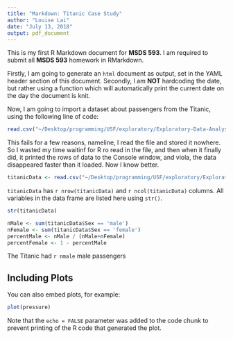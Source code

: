 ```yaml
---
title: "Markdown: Titanic Case Study"
author: "Louise Lai"
date: "July 13, 2018"
output: pdf_document
---
```

This is my first R Markdown document for **MSDS 593**. I am required to submit all **MSDS 593** homework in RMarkdown.

Firstly, I am going to generate an `html` document as output, set in the YAML header section of this document. Secondly, I am **NOT** hardcoding the date, but rather using a function which will automatically print the current date on the day the document is knit.

Now, I am going to import a dataset about passengers from the Titanic, using the following line of code:
```r
read.csv("~/Desktop/programming/USF/exploratory/Exploratory-Data-Analysis-with-R/courseData/titanic.csv")
```

This fails for a few reasons, nameline, I read the file and stored it nowhere. So I wasted my time waitinf for R ro read in the file, and then when it finally did, it printed the rows of data to the Console window, and viola, the data disappeared faster than it loaded. Now I know better.

```r
titanicData <- read.csv("~/Desktop/programming/USF/exploratory/Exploratory-Data-Analysis-with-R/courseData/titanic.csv")
```

`titanicData` has `r nrow(titanicData)` and `r ncol(titanicData)` columns. All variables in the data frame are listed here using `str()`.
```r
str(titanicData)
```

```r
nMale <- sum(titanicData$Sex == 'male')
nFemale <- sum(titanicData$Sex == 'female')
percentMale <- nMale / (nMale+nFemale)
percentFemale <- 1 - percentMale
```

The Titanic had `r nmale` male passengers 







## Including Plots

You can also embed plots, for example:

```r
plot(pressure)
```

Note that the `echo = FALSE` parameter was added to the code chunk to prevent printing of the R code that generated the plot.
